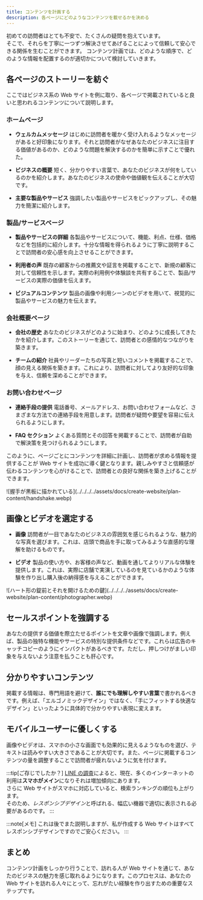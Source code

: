 ```yaml
---
title: コンテンツを計画する
description: 各ページにどのようなコンテンツを載せるかを決める
---
```



初めての訪問者はとても不安で、たくさんの疑問を抱えています。<br />
そこで、それらを丁寧に一つずつ解決させてあげることによって信頼して安心できる関係を生むことができます。
コンテンツ計画では、どのような順序で、どのような情報を配置するのが適切かについて検討していきます。

## 各ページのストーリーを紡ぐ

ここではビジネス系の Web サイトを例に取り、各ページで掲載されていると良いと思われるコンテンツについて説明します。

### ホームページ

- **ウェルカムメッセージ**
  はじめに訪問者を暖かく受け入れるようなメッセージがあると好印象になります。それと訪問者がなぜあなたのビジネスに注目する価値があるのか、どのような問題を解決するのかを簡単に示すことで優れた。

- **ビジネスの概要**
  短く、分かりやすい言葉で、あなたのビジネスが何をしているのかを紹介します。あなたのビジネスの使命や価値観を伝えることが大切です。

- **主要な製品やサービス**
  強調したい製品やサービスをピックアップし、その魅力を簡潔に紹介します。

### 製品/サービスページ

- **製品やサービスの詳細**
  各製品やサービスについて、機能、利点、仕様、価格などを包括的に紹介します。十分な情報を得られるように丁寧に説明することで訪問者の安心感を向上させることができます。

- **利用者の声**
  既存の顧客からの推薦文や証言を掲載することで、新規の顧客に対して信頼性を示します。実際の利用例や体験談を共有することで、製品/サービスの実際の価値を伝えます。

- **ビジュアルコンテンツ**
  製品の画像や利用シーンのビデオを用いて、視覚的に製品やサービスの魅力を伝えます。

### 会社概要ページ

- **会社の歴史**
  あなたのビジネスがどのように始まり、どのように成長してきたかを紹介します。このストーリーを通じて、訪問者との感情的なつながりを築きます。

- **チームの紹介**
  社員やリーダーたちの写真と短いコメントを掲載することで、顔の見える関係を築きます。これにより、訪問者に対してより友好的な印象を与え、信頼を深めることができます。

### お問い合わせページ

- **連絡手段の提供**
  電話番号、メールアドレス、お問い合わせフォームなど、さまざまな方法での連絡手段を用意します。訪問者が疑問や要望を容易に伝えられるようにします。

- **FAQ セクション**
  よくある質問とその回答を掲載することで、訪問者が自助で解決策を見つけられるようにします。

このように、ページごとにコンテンツを詳細に計画し、訪問者が求める情報を提供することが Web サイトを成功に導く鍵となります。親しみやすさと信頼感が伝わるコンテンツを心がけることで、訪問者との良好な関係を築き上げることができます。

<div class="center">
  	<Material
		artist={{
			name: 'Gerd Altmann',
			link: 'https://pixabay.com/users/geralt-9301/?utm_source=link-attribution&utm_medium=referral&utm_campaign=image&utm_content=2499612',
		}}
	>
    ![握手が黒板に描かれている](../../../../assets/docs/create-website/plan-content/handshake.webp)
  </Material>
</div>

## 画像とビデオを選定する

- **画像**
  訪問者が一目であなたのビジネスの雰囲気を感じられるような、魅力的な写真を選びます。これは、店頭で商品を手に取ってみるような直感的な理解を助けるものです。

- **ビデオ**
  製品の使い方や、お客様の声など、動画を通してよりリアルな体験を提供します。これは、実際に店舗で実演しているのを見ているかのような体験を作り出し購入後の納得感を与えることができます。

<div class="right">
  	<Material
		artist={{
			name: 'SplitShire',
			link: 'https://pixabay.com/users/splitshire-364019/?utm_source=link-attribution&utm_medium=referral&utm_campaign=image&utm_content=407068',
		}}
	>
    ![ハート形の錠前とそれを開けるための鍵](../../../../assets/docs/create-website/plan-content/photographer.webp)
  </Material>
</div>

## セールスポイントを強調する

あなたの提供する価値を際立たせるポイントを文章や画像で強調します。例えば、製品の独特な機能やサービスの特別な提供条件などです。これらは広告のキャッチコピーのようにインパクトがあるべきです。ただし、押しつけがましい印象を与えないよう注意を払うことも肝心です。

## 分かりやすいコンテンツ

掲載する情報は、専門用語を避けて、**誰にでも理解しやすい言葉**で書かれるべきです。例えば、「エルゴノミックデザイン」ではなく、「手にフィットする快適なデザイン」といったように具体的で分かりやすい表現に変えます。

## モバイルユーザーに優しくする

画像やビデオは、スマホの小さな画面でも効果的に見えるようなものを選び、テキストは読みやすい大きさであることが大切です。また、ページに掲載するコンテンツの量を調整することで訪問者が疲れないように気を付けます。

:::tip[ご存じでしたか？]
[LINE の調査](https://linecorp.com/ja/pr/news/ja/2023/4634)によると、現在、多くのインターネットの利用は**スマホがメイン**になりそれは増加傾向にあります。<br />
さらに Web サイトがスマホに対応していると、検索ランキングの順位も上がります。<br />
そのため、*レスポンシブデザイン*と呼ばれる、幅広い機器で適切に表示される必要があるのです。
:::

:::note[メモ]
これは後でまた説明しますが、私が作成する Web サイトはすべてレスポンシブデザインですのでご安心ください。
:::

## まとめ

コンテンツ計画をしっかり行うことで、訪れる人が Web サイトを通じて、あなたのビジネスの魅力を感じ取れるようになります。このプロセスは、あなたの Web サイトを訪れる人々にとって、忘れがたい経験を作り出すための重要なステップです。
